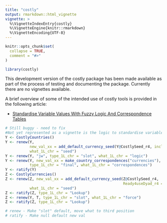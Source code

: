 ```yaml
---
title: "costly"
output: rmarkdown::html_vignette
vignette: >
  %\VignetteIndexEntry{costly}
  %\VignetteEngine{knitr::rmarkdown}
  %\VignetteEncoding{UTF-8}
---
```


```r
knitr::opts_chunk$set(
  collapse = TRUE,
  comment = "#>"
)
```

```r
library(costly)
```
This development version of the costly package has been made available as part of the process of testing and documenting the package. 
Currently there are no vignettes available.

A brief overview of some of the intended use of costly tools is provided in the following article:

- [Standardise Variable Values With Fuzzy Logic And Correspondence Tables](V_01.html)


```r
# Still buggy - need to fix
#Not yet represented as a vignette is the logic to standardise variable values using lookup tables. The basic logic (specific to currency variables) is as follows.
Y <- CostlyCountries()
Y <- renew(Y,
           new_val_xx = add_default_currency_seed(Y@CostlySeed_r4, include_1L_chr = "Country"), 
           what_1L_chr = "seed")
Y <- renew(Y, "jw", type_1L_chr = "slot", what_1L_chr = "logic") 
Y <- renew(Y, new_val_xx = make_country_correspondences("currencies"), 
           type_1L_chr = "final", what_1L_chr = "correspondences")
Y <- ratify(Y)
Z <- CostlyCurrencies()
Z <- renew(Z, new_val_xx = add_default_currency_seed(Z@CostlySeed_r4,
                                                     Ready4useDyad_r4 = Y@results_ls$Country_Output_Lookup), 
           what_1L_chr = "seed")
Z <- ratify(Z, type_1L_chr = "Lookup")
Z <- renew(Y, T, type_1L_chr = "slot", what_1L_chr = "force") 
Z <- ratify(Z, type_1L_chr = "Lookup")
```

```r
# renew - Make "slot" default, move what to third position
# ratify - Make null default new val
```

